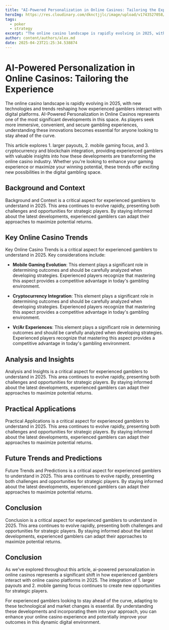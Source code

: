 ```yaml
---
title: "AI-Powered Personalization in Online Casinos: Tailoring the Experience"
heroImg: https://res.cloudinary.com/dknctjjlc/image/upload/v1743527058/Blog/empty-office-chairs-meeting-room_xywvvb.webp
tags:
  - poker
  - strategy
excerpt: "The online casino landscape is rapidly evolving in 2025, with new technologies and trends reshaping how experienced gamblers interact with digital platforms. AI-Powered Personalization in Online Casinos represents one of the most significant developments in this space. As players seek more immersive, convenient, and secure gambling experiences, understanding these innovations becomes essential for anyone looking to stay ahead of the curve."
author: content/authors/alex.md
date: 2025-04-23T21:25:34.538874
---
```


# AI-Powered Personalization in Online Casinos: Tailoring the Experience

The online casino landscape is rapidly evolving in 2025, with new technologies and trends reshaping how experienced gamblers interact with digital platforms. AI-Powered Personalization in Online Casinos represents one of the most significant developments in this space. As players seek more immersive, convenient, and secure gambling experiences, understanding these innovations becomes essential for anyone looking to stay ahead of the curve.

This article explores 1. larger payouts, 2. mobile gaming focus, and 3. cryptocurrency and blockchain integration, providing experienced gamblers with valuable insights into how these developments are transforming the online casino industry. Whether you're looking to enhance your gaming experience or maximize your winning potential, these trends offer exciting new possibilities in the digital gambling space.

## Background and Context

Background and Context is a critical aspect for experienced gamblers to understand in 2025. This area continues to evolve rapidly, presenting both challenges and opportunities for strategic players. By staying informed about the latest developments, experienced gamblers can adapt their approaches to maximize potential returns.

## Key Online Casino Trends

Key Online Casino Trends is a critical aspect for experienced gamblers to understand in 2025. Key considerations include:

- **Mobile Gaming Evolution**: This element plays a significant role in determining outcomes and should be carefully analyzed when developing strategies. Experienced players recognize that mastering this aspect provides a competitive advantage in today's gambling environment.

- **Cryptocurrency Integration**: This element plays a significant role in determining outcomes and should be carefully analyzed when developing strategies. Experienced players recognize that mastering this aspect provides a competitive advantage in today's gambling environment.

- **Vr/Ar Experiences**: This element plays a significant role in determining outcomes and should be carefully analyzed when developing strategies. Experienced players recognize that mastering this aspect provides a competitive advantage in today's gambling environment.



## Analysis and Insights

Analysis and Insights is a critical aspect for experienced gamblers to understand in 2025. This area continues to evolve rapidly, presenting both challenges and opportunities for strategic players. By staying informed about the latest developments, experienced gamblers can adapt their approaches to maximize potential returns.

## Practical Applications

Practical Applications is a critical aspect for experienced gamblers to understand in 2025. This area continues to evolve rapidly, presenting both challenges and opportunities for strategic players. By staying informed about the latest developments, experienced gamblers can adapt their approaches to maximize potential returns.

## Future Trends and Predictions

Future Trends and Predictions is a critical aspect for experienced gamblers to understand in 2025. This area continues to evolve rapidly, presenting both challenges and opportunities for strategic players. By staying informed about the latest developments, experienced gamblers can adapt their approaches to maximize potential returns.

## Conclusion

Conclusion is a critical aspect for experienced gamblers to understand in 2025. This area continues to evolve rapidly, presenting both challenges and opportunities for strategic players. By staying informed about the latest developments, experienced gamblers can adapt their approaches to maximize potential returns.

## Conclusion

As we've explored throughout this article, ai-powered personalization in online casinos represents a significant shift in how experienced gamblers interact with online casino platforms in 2025. The integration of 1. larger payouts and 2. mobile gaming focus continues to create new opportunities for strategic players.

For experienced gamblers looking to stay ahead of the curve, adapting to these technological and market changes is essential. By understanding these developments and incorporating them into your approach, you can enhance your online casino experience and potentially improve your outcomes in this dynamic digital environment.